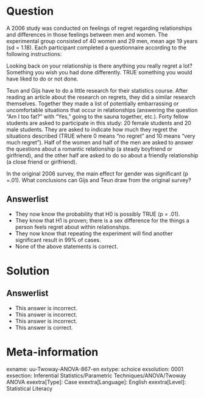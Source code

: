 Question
========
  
A 2006 study was conducted on feelings of regret regarding relationships and differences in those feelings between men and women. The experimental group consisted of 40 women and 29 men, mean age 19 years (sd = 1.18). Each participant completed a questionnaire according to the following instructions:

Looking back on your relationship is there anything you really regret a lot? Something you wish you had done differently. TRUE something you would have liked to do or not done.

Teun and Gijs have to do a little research for their statistics course. After reading an article about the research on regrets, they did a similar research themselves. Together they made a list of potentially embarrassing or uncomfortable situations that occur in relationships (answering the question "Am I too fat?" with "Yes," going to the sauna together, etc.). Forty fellow students are asked to participate in this study: 20 female students and 20 male students. They are asked to indicate how much they regret the situations described (TRUE where 0 means "no regret" and 10 means "very much regret"). Half of the women and half of the men are asked to answer the questions about a romantic relationship (a steady boyfriend or girlfriend), and the other half are asked to do so about a friendly relationship (a close friend or girlfriend).


In the original 2006 survey, the main effect for gender was significant (p =.01). What conclusions can Gijs and Teun draw from the original survey?

  
Answerlist
----------
* They now know the probability that H0 is possibly TRUE (p = .01).
* They know that H1 is proven; there is a sex difference for the things a person feels regret about within relationships.
* They now know that repeating the experiment will find another significant result in 99% of cases.
* None of the above statements is correct. 

Solution
========

Answerlist
----------
* This answer is incorrect.
* This answer is incorrect.
* This answer is incorrect.
* This answer is correct.

Meta-information
================
exname: uu-Twoway-ANOVA-867-en
extype: schoice
exsolution: 0001
exsection: Inferential Statistics/Parametric Techniques/ANOVA/Twoway ANOVA
exextra[Type]: Case
exextra[Language]: English
exextra[Level]: Statistical Literacy